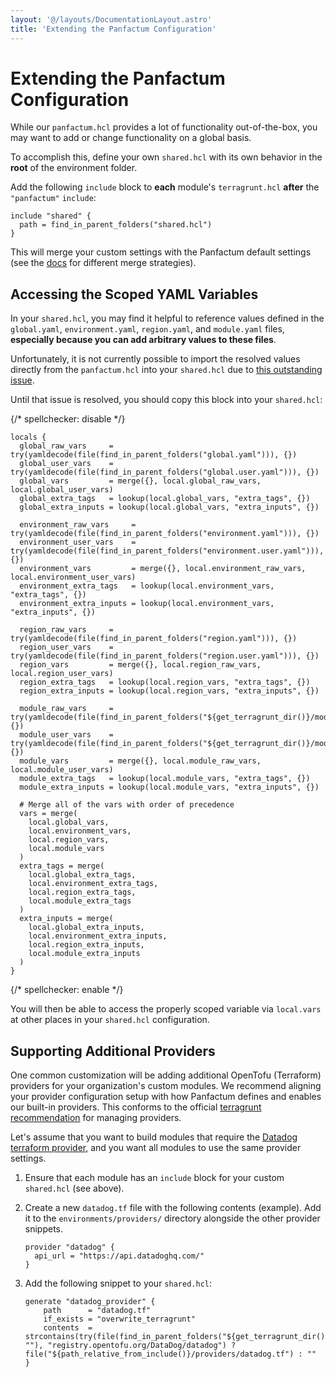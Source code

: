 ```yaml
---
layout: '@/layouts/DocumentationLayout.astro'
title: 'Extending the Panfactum Configuration'
---
```


# Extending the Panfactum Configuration

While our `panfactum.hcl` provides a lot of functionality out-of-the-box, you may want to add or change
functionality on a global basis.

To accomplish this, define your own `shared.hcl` with its own behavior in the **root** of the environment folder.

Add the following `include` block to **each** module's `terragrunt.hcl` **after** the `"panfactum"` `include`:

```hcl
include "shared" {
  path = find_in_parent_folders("shared.hcl")
}
```

This will merge your custom settings with the Panfactum default settings (see the
[docs](https://terragrunt.gruntwork.io/docs/reference/config-blocks-and-attributes/#include) for different merge strategies).

## Accessing the Scoped YAML Variables

In your `shared.hcl`, you may find it helpful to reference values defined in the `global.yaml`, `environment.yaml`,
`region.yaml`, and `module.yaml` files, **especially because you can add arbitrary values to these files**.

Unfortunately, it is not currently possible to import the resolved values
directly from the `panfactum.hcl` into your `shared.hcl` due to [this outstanding issue](https://github.com/gruntwork-io/terragrunt/issues/1566).

Until that issue is resolved, you should copy this block into your `shared.hcl`:

{/* spellchecker: disable */}

```hcl
locals {
  global_raw_vars     = try(yamldecode(file(find_in_parent_folders("global.yaml"))), {})
  global_user_vars    = try(yamldecode(file(find_in_parent_folders("global.user.yaml"))), {})
  global_vars         = merge({}, local.global_raw_vars, local.global_user_vars)
  global_extra_tags   = lookup(local.global_vars, "extra_tags", {})
  global_extra_inputs = lookup(local.global_vars, "extra_inputs", {})

  environment_raw_vars     = try(yamldecode(file(find_in_parent_folders("environment.yaml"))), {})
  environment_user_vars    = try(yamldecode(file(find_in_parent_folders("environment.user.yaml"))), {})
  environment_vars         = merge({}, local.environment_raw_vars, local.environment_user_vars)
  environment_extra_tags   = lookup(local.environment_vars, "extra_tags", {})
  environment_extra_inputs = lookup(local.environment_vars, "extra_inputs", {})

  region_raw_vars     = try(yamldecode(file(find_in_parent_folders("region.yaml"))), {})
  region_user_vars    = try(yamldecode(file(find_in_parent_folders("region.user.yaml"))), {})
  region_vars         = merge({}, local.region_raw_vars, local.region_user_vars)
  region_extra_tags   = lookup(local.region_vars, "extra_tags", {})
  region_extra_inputs = lookup(local.region_vars, "extra_inputs", {})

  module_raw_vars     = try(yamldecode(file(find_in_parent_folders("${get_terragrunt_dir()}/module.yaml"))), {})
  module_user_vars    = try(yamldecode(file(find_in_parent_folders("${get_terragrunt_dir()}/module.user.yaml"))), {})
  module_vars         = merge({}, local.module_raw_vars, local.module_user_vars)
  module_extra_tags   = lookup(local.module_vars, "extra_tags", {})
  module_extra_inputs = lookup(local.module_vars, "extra_inputs", {})

  # Merge all of the vars with order of precedence
  vars = merge(
    local.global_vars,
    local.environment_vars,
    local.region_vars,
    local.module_vars
  )
  extra_tags = merge(
    local.global_extra_tags,
    local.environment_extra_tags,
    local.region_extra_tags,
    local.module_extra_tags
  )
  extra_inputs = merge(
    local.global_extra_inputs,
    local.environment_extra_inputs,
    local.region_extra_inputs,
    local.module_extra_inputs
  )
}
```

{/* spellchecker: enable */}

You will then be able to access the properly scoped variable via `local.vars` at other places in your `shared.hcl` configuration.

## Supporting Additional Providers

One common customization will be adding additional OpenTofu (Terraform) providers for your organization's
custom modules. We recommend aligning your provider configuration setup with how Panfactum
defines and enables our built-in providers. This conforms to the official
[terragrunt recommendation](https://terragrunt.gruntwork.io/docs/features/keep-your-terraform-code-dry/#dry-common-terraform-code-with-terragrunt-generate-blocks)
for managing providers.

Let's assume that you want to build modules that require the [Datadog terraform provider](https://registry.terraform.io/providers/DataDog/datadog/latest/docs), and you want all modules
to use the same provider settings.

1. Ensure that each module has an `include` block for your custom `shared.hcl` (see above).

2. Create a new `datadog.tf` file with the following contents (example). Add it to the `environments/providers/` directory
   alongside the other provider snippets.

   ```hcl
   provider "datadog" {
     api_url = "https://api.datadoghq.com/"
   }
   ```

3. Add the following snippet to your `shared.hcl`:

   ```hcl
   generate "datadog_provider" {
       path      = "datadog.tf"
       if_exists = "overwrite_terragrunt"
       contents  = strcontains(try(file(find_in_parent_folders("${get_terragrunt_dir()}/.terraform.lock.hcl")), ""), "registry.opentofu.org/DataDog/datadog") ? file("${path_relative_from_include()}/providers/datadog.tf") : ""
   }
   ```
